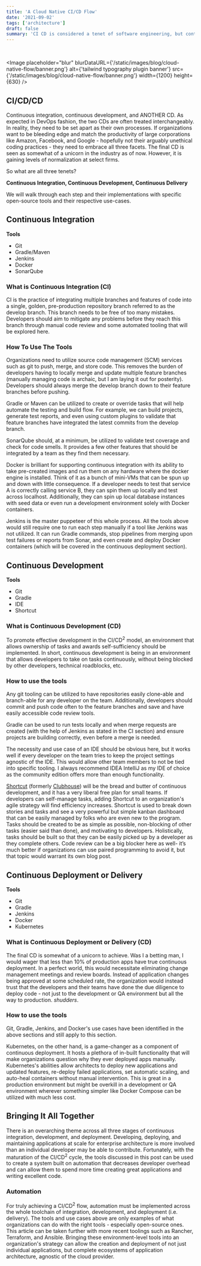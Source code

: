```yaml
---
title: 'A Cloud Native CI/CD Flow'
date: '2021-09-02'
tags: ['architecture']
draft: false
summary: 'CI CD is considered a tenet of software engineering, but continuous deployment is often ignored. Combined with the power of cloud native architecture, we examine tooling to achieve CI CD CD.'
---
```


<head>
  <title>
    Cloud Native Continuous Integration, Continuous Development, and Continuous Deployment
  </title>
  <link rel="canonical" href="https://www.bundleapps.io/blog/cloud-native-flow" />
</head>

<Callout
  text="This article was originally published on"
  linkText="bundleapps.io"
  link="https://www.bundleapps.io/blog/cloud-native-flow"
/>

<br />

<Image
  placeholder="blur"
  blurDataURL={'/static/images/blog/cloud-native-flow/banner.png'}
  alt={'tailwind typography plugin banner'}
  src={'/static/images/blog/cloud-native-flow/banner.png'}
  width={1200}
  height={630}
/>

## CI/CD/CD

Continuous integration, continuous development, and ANOTHER CD. As expected in DevOps fashion, the two CDs are often treated interchangeably. In reality, they need to be set apart as their own processes. If organizations want to be bleeding edge and match the productivity of large corporations like Amazon, Facebook, and Google - hopefully not their arguably unethical coding practices - they need to embrace all three facets. The final CD is seen as somewhat of a unicorn in the industry as of now. However, it is gaining levels of normalization at select firms.

So what are all three tenets?

**Continuous Integration, Continuous Development, Continuous Delivery**

We will walk through each step and their implementations with specific open-source tools and their respective use-cases.

## Continuous Integration

**Tools**

- Git
- Gradle/Maven
- Jenkins
- Docker
- SonarQube

### What is Continuous Integration (CI)

CI is the practice of integrating multiple branches and features of code into a single, golden, pre-production repository branch referred to as the develop branch. This branch needs to be free of too many mistakes. Developers should aim to mitigate any problems before they reach this branch through manual code review and some automated tooling that will be explored here.

### How To Use The Tools

Organizations need to utilize source code management (SCM) services such as git to push, merge, and store code. This removes the burden of developers having to locally merge and update multiple feature branches (manually managing code is archaic, but I am laying it out for posterity). Developers should always merge the develop branch down to their feature branches before pushing.

Gradle or Maven can be utilized to create or override tasks that will help automate the testing and build flow. For example, we can build projects, generate test reports, and even using custom plugins to validate that feature branches have integrated the latest commits from the develop branch.

SonarQube should, at a minimum, be utilized to validate test coverage and check for code smells. It provides a few other features that should be integrated by a team as they find them necessary.

Docker is brilliant for supporting continuous integration with its ability to take pre-created images and run them on any hardware where the docker engine is installed. Think of it as a bunch of mini-VMs that can be spun up and down with little consequence. If a developer needs to test that service A is correctly calling service B, they can spin them up locally and test across localhost. Additionally, they can spin up local database instances with seed data or even run a development environment solely with Docker containers.

Jenkins is the master puppeteer of this whole process. All the tools above would still require one to run each step manually if a tool like Jenkins was not utilized. It can run Gradle commands, stop pipelines from merging upon test failures or reports from Sonar, and even create and deploy Docker containers (which will be covered in the continuous deployment section).

## Continuous Development

**Tools**

- Git
- Gradle
- IDE
- Shortcut

### What is Continuous Development (CD)

To promote effective development in the CI/CD<sup>2</sup> model, an environment that allows ownership of tasks and awards self-sufficiency should be implemented. In short, continuous development is being in an environment that allows developers to take on tasks continuously, without being blocked by other developers, technical roadblocks, etc.

### How to use the tools

Any git tooling can be utilized to have repositories easily clone-able and branch-able for any developer on the team. Additionally, developers should commit and push code often to the feature branches and save and have easily accessible code review tools.

Gradle can be used to run tests locally and when merge requests are created (with the help of Jenkins as stated in the CI section) and ensure projects are building correctly, even before a merge is needed.

The necessity and use case of an IDE should be obvious here, but it works well if every developer on the team tries to keep the project settings agnostic of the IDE. This would allow other team members to not be tied into specific tooling. I always recommend IDEA IntelliJ as my IDE of choice as the community edition offers more than enough functionality.

[Shortcut](http://shortcut.com/) (formerly [Clubhouse](http://clubhouse.io/)) will be the bread and butter of continuous development, and it has a very liberal free plan for small teams. If developers can self-manage tasks, adding Shortcut to an organization's agile strategy will find efficiency increases. Shortcut is used to break down stories and tasks and see a very powerful but simple kanban dashboard that can be easily managed by folks who are even new to the program. Tasks should be created to be as simple as possible, non-blocking of other tasks (easier said than done), and motivating to developers. Holistically, tasks should be built so that they can be easily picked up by a developer as they complete others. Code review can be a big blocker here as well- it’s much better if organizations can use paired programming to avoid it, but that topic would warrant its own blog post.

## Continuous Deployment or Delivery

**Tools**

- Git
- Gradle
- Jenkins
- Docker
- Kubernetes

### What is Continuous Deployment or Delivery (CD)

The final CD is somewhat of a unicorn to achieve. Was I a betting man, I would wager that less than 10% of production apps have true continuous deployment. In a perfect world, this would necessitate eliminating change management meetings and review boards. Instead of application changes being approved at some scheduled rate, the organization would instead trust that the developers and their teams have done the due diligence to deploy code - not just to the development or QA environment but all the way to production. _shudders_.

### How to use the tools

Git, Gradle, Jenkins, and Docker's use cases have been identified in the above sections and still apply to this section.

Kubernetes, on the other hand, is a game-changer as a component of continuous deployment. It hosts a plethora of in-built functionality that will make organizations question why they ever deployed apps manually. Kubernetes's abilities allow architects to deploy new applications and updated features, re-deploy failed applications, set automatic scaling, and auto-heal containers without manual intervention. This is great in a production environment but might be overkill in a development or QA environment wherever something simpler like Docker Compose can be utilized with much less cost.

## Bringing It All Together

There is an overarching theme across all three stages of continuous integration, development, and deployment. Developing, deploying, and maintaining applications at scale for enterprise architecture is more involved than an individual developer may be able to contribute. Fortunately, with the maturation of the CI/CD<sup>2</sup> cycle, the tools discussed in this post can be used to create a system built on automation that decreases developer overhead and can allow them to spend more time creating great applications and writing excellent code.

### Automation

For truly achieving a CI/CD<sup>2</sup> flow, automation must be implemented across the whole toolchain of integration, development, and deployment (i.e. delivery). The tools and use cases above are only examples of what organizations can do with the right tools - especially open-source ones. This article can be taken further with more recent toolings such as Rancher, Terraform, and Ansible. Bringing these environment-level tools into an organization's strategy can allow the creation and deployment of not just individual applications, but complete ecosystems of application architecture, agnostic of the cloud provider.

